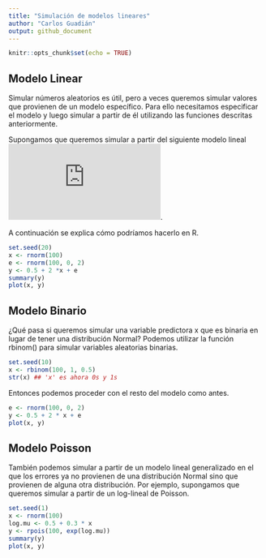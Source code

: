 ```yaml
---
title: "Simulación de modelos lineares"
author: "Carlos Guadián"
output: github_document
---
```


```r
knitr::opts_chunk$set(echo = TRUE)
```

## Modelo Linear
Simular números aleatorios es útil, pero a veces queremos simular valores que provienen de un modelo específico. Para ello necesitamos especificar el modelo y luego simular a partir de él utilizando las funciones descritas anteriormente.

Supongamos que queremos simular a partir del siguiente modelo lineal ![equation](https://latex.codecogs.com/gif.latex?y%20%3D%20%5Cbeta_0%20&plus;%20%5Cbeta_1x%20&plus;%20%5Cepsilon).

A continuación se explica cómo podríamos hacerlo en R.
```r
set.seed(20)
x <- rnorm(100)
e <- rnorm(100, 0, 2)
y <- 0.5 + 2 *x + e
summary(y)
plot(x, y)
```

## Modelo Binario
¿Qué pasa si queremos simular una variable predictora x que es binaria en lugar de tener una distribución Normal? Podemos utilizar la función rbinom() para simular variables aleatorias binarias.
```r
set.seed(10)
x <- rbinom(100, 1, 0.5)
str(x) ## 'x' es ahora 0s y 1s
```

Entonces podemos proceder con el resto del modelo como antes.
```r
e <- rnorm(100, 0, 2)
y <- 0.5 + 2 * x + e
plot(x, y)
```

## Modelo Poisson
También podemos simular a partir de un modelo lineal generalizado en el que los errores ya no provienen de una distribución Normal sino que provienen de alguna otra distribución. Por ejemplo, supongamos que queremos simular a partir de un log-lineal de Poisson.
```r
set.seed(1)
x <- rnorm(100)
log.mu <- 0.5 + 0.3 * x
y <- rpois(100, exp(log.mu))
summary(y)
plot(x, y)
```